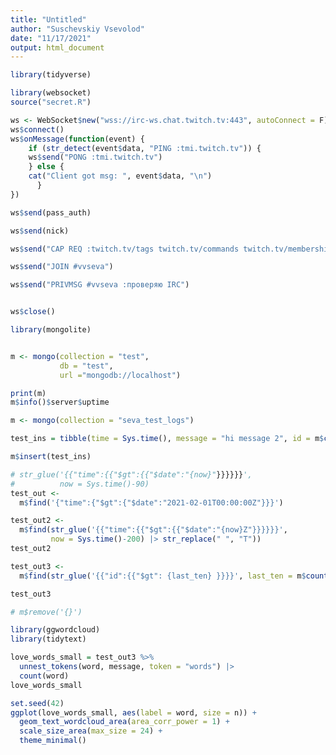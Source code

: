 ```yaml
---
title: "Untitled"
author: "Suschevskiy Vsevolod"
date: "11/17/2021"
output: html_document
---
```


```r
library(tidyverse)
```

```r
library(websocket)
source("secret.R")
```

```r
ws <- WebSocket$new("wss://irc-ws.chat.twitch.tv:443", autoConnect = F)
ws$connect()
ws$onMessage(function(event) {
    if (str_detect(event$data, "PING :tmi.twitch.tv")) {
    ws$send("PONG :tmi.twitch.tv")
    } else {  
    cat("Client got msg: ", event$data, "\n")
      }
})

ws$send(pass_auth)

ws$send(nick)

ws$send("CAP REQ :twitch.tv/tags twitch.tv/commands twitch.tv/membership")

ws$send("JOIN #vvseva")

ws$send("PRIVMSG #vvseva :проверяю IRC")


ws$close()
```

```r
library(mongolite)


m <- mongo(collection = "test",  
           db = "test", 
           url ="mongodb://localhost")
```

```r
print(m)
m$info()$server$uptime

m <- mongo(collection = "seva_test_logs")

test_ins = tibble(time = Sys.time(), message = "hi message 2", id = m$count() +1)

m$insert(test_ins)
```

```r
# str_glue('{{"time":{{"$gt":{{"$date":"{now}"}}}}}}', 
#          now = Sys.time()-90)
test_out <- 
  m$find('{"time":{"$gt":{"$date":"2021-02-01T00:00:00Z"}}}')

test_out2 <- 
  m$find(str_glue('{{"time":{{"$gt":{{"$date":"{now}Z"}}}}}}', 
         now = Sys.time()-200) |> str_replace(" ", "T"))
test_out2

test_out3 <- 
  m$find(str_glue('{{"id":{{"$gt": {last_ten} }}}}', last_ten = m$count() - 10))

test_out3

# m$remove('{}')
```

```r
library(ggwordcloud)
library(tidytext)
```

```r
love_words_small = test_out3 %>%
  unnest_tokens(word, message, token = "words") |> 
  count(word)
love_words_small
```


```r
set.seed(42)
ggplot(love_words_small, aes(label = word, size = n)) +
  geom_text_wordcloud_area(area_corr_power = 1) +
  scale_size_area(max_size = 24) +
  theme_minimal()
```

